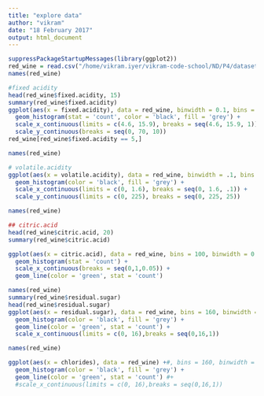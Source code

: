 ```yaml
---
title: "explore data"
author: "vikram"
date: "18 February 2017"
output: html_document
---
```


```r
suppressPackageStartupMessages(library(ggplot2))
red_wine = read.csv("/home/vikram.iyer/vikram-code-school/ND/P4/datasets/wineQualityReds.csv")
names(red_wine)

#fixed acidity
head(red_wine$fixed.acidity, 15)
summary(red_wine$fixed.acidity)
ggplot(aes(x = fixed.acidity), data = red_wine, binwidth = 0.1, bins = (15.9 - 4.6) * 10) +
  geom_histogram(stat = 'count', color = 'black', fill = 'grey') +
  scale_x_continuous(limits = c(4.6, 15.9), breaks = seq(4.6, 15.9, 1)) +
  scale_y_continuous(breaks = seq(0, 70, 10)) 
red_wine[red_wine$fixed.acidity == 5,]
```



```r
names(red_wine)

# volatile.acidity
ggplot(aes(x = volatile.acidity), data = red_wine, binwidth = .1, bins = 17) +
  geom_histogram(color = 'black', fill = 'grey') +
  scale_x_continuous(limits = c(0, 1.6), breaks = seq(0, 1.6, .1)) +
  scale_y_continuous(limits = c(0, 225), breaks = seq(0, 225, 25))
```

```r
names(red_wine)

## citric.acid
head(red_wine$citric.acid, 20)
summary(red_wine$citric.acid)

ggplot(aes(x = citric.acid), data = red_wine, bins = 100, binwidth = 0.01) +
  geom_histogram(stat = 'count') +
  scale_x_continuous(breaks = seq(0,1,0.05)) +
  geom_line(color = 'green', stat = 'count')
```

```r
names(red_wine)
summary(red_wine$residual.sugar)
head(red_wine$residual.sugar)
ggplot(aes(x = residual.sugar), data = red_wine, bins = 160, binwidth = 0.1) +
  geom_histogram(color = 'black', fill = 'grey') +
  geom_line(color = 'green', stat = 'count') +
  scale_x_continuous(limits = c(0, 16),breaks = seq(0,16,1))
```

```r
names(red_wine)

ggplot(aes(x = chlorides), data = red_wine) +#, bins = 160, binwidth = 0.1) +
  geom_histogram(color = 'black', fill = 'grey') +
  geom_line(color = 'green', stat = 'count') #+
  #scale_x_continuous(limits = c(0, 16),breaks = seq(0,16,1))


```


















